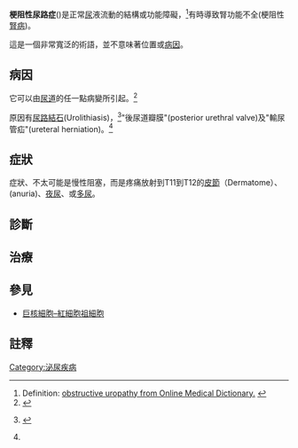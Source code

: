 {{Medical}}
{{Infobox disease |
  Name           = 梗阻性尿路症<br>({{lang|en|Obstructive uropathy}}) |
  Image          = |
  Caption        = |
  DiseasesDB     = |
  ICD10          = {{ICD10|N|13||n|10}} |
  ICD9           = {{ICD9|599.60}} |
  ICDO           = |
  OMIM           = |
  MedlinePlus    = 000507 |
  eMedicineSubj  = radio |
  eMedicineTopic = 804 |
  MeshID         = |
}}

'''梗阻性尿路症'''({{lang|en|Obstructive uropathy}})是正常[[尿|尿]]液流動的結構或功能障礙，<ref>Definition:  [http://www.nlm.nih.gov/medlineplus/ency/article/000507.htm/ obstructive uropathy from Online Medical Dictionary.] {{Wayback|url=http://www.nlm.nih.gov/medlineplus/ency/article/000507.htm/ |date=20150105042651 }}</ref>有時導致腎功能不全(梗阻性[[腎病|腎病]])。

這是一個非常寬泛的術語，並不意味著位置或[[原因論|病因]]。

==病因==
{{seealso|腎功能|腎生理學}}

它可以由[[泌尿系統|尿道]]的任一點病變所引起。<ref>{{Cite book | author=Kumar, Vinay; Fausto, Nelson; Fausto, Nelso; Robbins, Stanley L.; Abbas, Abul K.; Cotran, Ramzi S. | authorlink= | title=Robbins and Cotran Pathologic Basis of Disease | year=2005 | edition=7th| publisher=Elsevier Saunders | location=Philadelphia, Pa. | isbn=0-7216-0187-1 | pages=1012}}</ref>

原因有[[尿路結石|尿路結石]](Urolithiasis)，<ref name="pmid18818145">{{cite journal |author=Tsai PJ, Lin JT, Wu TT, Tsai CC |title=Ureterosciatic hernia causes obstructive uropathy |journal=J Chin Med Assoc |volume=71 |issue=9 |pages=491–3 |date=September 2008 |pmid=18818145 |doi= 10.1016/S1726-4901(08)70155-2|url=http://ajws.elsevier.com/ajws_pubmed/pubmed_switch.asp?journal_issn=1726-4901&art_pub_year=2008&%20art_pub_month=09&art_pub_vol=71&art_sp=491 |format=}} {{dead link|date=May 2010}}</ref>"後尿道瓣膜"(posterior urethral valve)及"輸尿管疝"(ureteral herniation)。<ref name="pmid18818145"/>

==症狀==
症狀、不太可能是慢性阻塞，而是疼痛放射到T11到T12的[[皮節|皮節]]（Dermatome）、{{le|無尿症|Anuria|無尿}}(anuria)、[[夜尿症|夜尿]]、或[[多尿症|多尿]]。

==診斷==<!--
Diagnosis is based on results of bladder [[catheterization|catheterization]], [[ultrasonography|ultrasonography]], [[CT_scan|CT scan]], [[Cystoscopy|cystourethroscopy]], or [[pyelography|pyelography]], depending on the level of obstruction.-->

==治療==<!--
Treatment, depending on cause, may require prompt drainage of the [[urinary_bladder|bladder]] via [[urinary_catheterization|catheterization]], medical instrumentation, surgery (e.g. [[endoscopy|endoscopy]], [[lithotripsy|lithotripsy]]), [[hormonal_therapy|hormonal therapy]], or a combination of these modalities.

Treatment of the obstruction at the level of the ureter:
:* Open surgery.
:* Less invasive treatment: laparoscopic correction. 
:* Minimal invasive treament: Overtoom procedure:<ref>[http://www.overtoomballoon.com/attachments/article/4/Artikel%20AJR%20april%202009.pdf Treatment of ureteropelvic junction obstruction using a detachable inflatable stent: initial experience] {{Wayback|url=http://www.overtoomballoon.com/attachments/article/4/Artikel%20AJR%20april%202009.pdf |date=20140109113917 }} by Timotheus T C Overtoom, Peter L Vijverberg, Hendrik W van Es, Sandrine van Selm, Hans P M van Heesewijk</ref> dilatation with cutting [[balloon_catheter|balloon catheter]] (e.g. Boston Scientific) followed by introduction of the [[ureteric_balloon_catheter|pyeloplasty balloon catheter]].<ref>[http://www.overtoomballoon.com Pyeloplasty balloon catheter]</ref> This balloon is inflated with pure contrast agent via the pusher and remains in situ in the ureter to keep the previous treated stricture dilated while the expanded [[urothelium|urothelium]] heals. Urine can drain through the central channel of this catheter.-->

==參見==
*[[巨核細胞–紅細胞祖細胞|巨核細胞–紅細胞祖細胞]]

==註釋==
{{reflist|2}}

{{Nephrology}}

[[Category:泌尿疾病|Category:泌尿疾病]]
